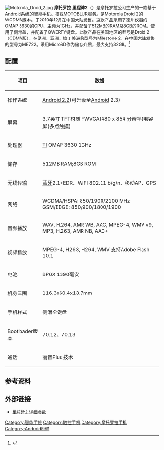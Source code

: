 [[File:Motorola_Droid_2.jpg|thumb]]
'''摩托罗拉 里程碑2'''（{{lang-en|Motorola Milestone 2}}）是摩托罗拉公司生产的一款基于[[Android|Android]]系统的智能手机。搭载MOTOBLUR服务。是Motorola Droid 2的WCDMA版本。于2010年12月在中国大陆发售。这款产品采用了德州仪器的OMAP 3630的CPU，主频为1GHz，并配备了512MB的RAM及8GB的ROM。使用了侧滑盖，并配备了QWERTY键盘。此款产品在美国地区的型号是Droid 2（CDMA版），在欧洲、亚洲、拉丁美洲的型号为Milestone 2，在中国大陆发售的型号为ME722。采用MicroSD作为储存介质，最大支持32GB。<ref>{{Cite web|title=Verizon Motorola Droid 2 sales begin (update: product walkthrough video)|url=https://www.engadget.com/2010-08-11-verizon-droid-2-sales-begin.html|author=|date=|format=|work=Engadget|publisher=|language=en|archiveurl=https://archive.today/20200718111707/https://www.engadget.com/2010-08-11-verizon-droid-2-sales-begin.html|archivedate=2020-07-18|access-date=2020-07-18|dead-url=no}}</ref>

== 配置 ==
{| class="wikitable"
|-
! 项目 !!数据
|-
| 操作系统 || [[Android|Android 2.2]](可升级至[[Android|Android]] 2.3)
|-
| 屏幕 || 3.7英寸 TFT材质 FWVGA(480 x 854 分辨率)电容屏(多点触摸)
|-
| 处理器 || [[德州仪器|TI]] OMAP 3630 1GHz
|-
| 储存 || 512MB RAM;8GB ROM
|-
| 无线传输 || [[蓝牙|蓝牙]]2.1+EDR、WIFI 802.11 b/g/n、移动AP、GPS
|-
| 网络 || WCDMA/HSPA: 850/1900/2100 MHz GSM/EDGE: 850/900/1800/1900
|-
| 音频播放 || WAV, H.264, AMR WB, AAC, MPEG-4, WMV v9, MP3, H.263, AMR NB, AAC+
|-
| 视频播放 || MPEG-4, H263, H264, WMV 支持Adobe Flash 10.1
|-
| 电池 || BP6X 1390毫安
|-
| 机身三围 || 116.3x60.4x13.7mm
|-
| 手机样式 || 侧滑全键盘
|-
| Bootloader版本 || 70.12、70.13
|-
| 通话 || 丽音Plus 技术
|}

== 参考资料 ==
{{reflist|2}}

== 外部链接 ==
* [http://www.motorola.com/Consumers/CN-ZH/Consumer-Product-and-Services/Mobile-Phones/ci.MOTO-ME722-CN-ZH.alt 里程碑2 详细参数] {{Wayback|url=http://www.motorola.com/Consumers/CN-ZH/Consumer-Product-and-Services/Mobile-Phones/ci.MOTO-ME722-CN-ZH.alt |date=20120814011749 }}

[[Category:智能手機|Category:智能手機]]
[[Category:触控手机|Category:触控手机]]
[[Category:摩托罗拉手机|Category:摩托罗拉手机]]
[[Category:Android設備|Category:Android設備]]